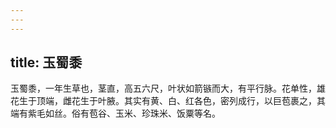 ```yaml
---
---
---
```

title: 玉蜀黍
---



玉蜀黍，一年生草也，茎直，高五六尺，叶状如箭镞而大，有平行脉。花单性，雄花生于顶端，雌花生于叶腋。其实有黄、白、红各色，密列成行，以巨苞裹之，其端有紫毛如丝。俗有苞谷、玉米、珍珠米、饭粟等名。